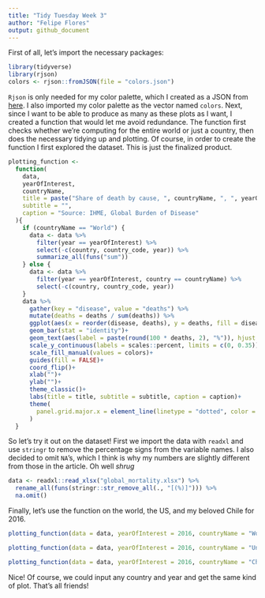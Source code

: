 ```yaml
---
title: "Tidy Tuesday Week 3"
author: "Felipe Flores"
output: github_document
---
```


First of all, let's import the necessary packages:
```r
library(tidyverse)
library(rjson)
colors <- rjson::fromJSON(file = "colors.json")
```

`Rjson` is only needed for my color palette, which I created as a JSON from [here](http://tools.medialab.sciences-po.fr/iwanthue/). I also imported my color palette as the vector named `colors`. Next, since I want to be able to produce as many as these plots as I want, I created a function that would let me avoid redundance. The function first checks whether we're computing for the entire world or just a country, then does the necessary tidying up and plotting. Of course, in order to create the function I first explored the dataset. This is just the finalized product.

```r
plotting_function <- 
  function(
    data,
    yearOfInterest,
    countryName,
    title = paste("Share of death by cause, ", countryName, ", ", yearOfInterest, sep = ""),
    subtitle = "",
    caption = "Source: IHME, Global Burden of Disease"
  ){
    if (countryName == "World") {
      data <- data %>% 
        filter(year == yearOfInterest) %>% 
        select(-c(country, country_code, year)) %>% 
        summarize_all(funs("sum"))
    } else {
      data <- data %>%
        filter(year == yearOfInterest, country == countryName) %>%
        select(-c(country, country_code, year))
    }
    data %>% 
      gather(key = "disease", value = "deaths") %>% 
      mutate(deaths = deaths / sum(deaths)) %>% 
      ggplot(aes(x = reorder(disease, deaths), y = deaths, fill = disease))+
      geom_bar(stat = "identity")+
      geom_text(aes(label = paste(round(100 * deaths, 2), "%")), hjust = -0.1)+
      scale_y_continuous(labels = scales::percent, limits = c(0, 0.35))+
      scale_fill_manual(values = colors)+
      guides(fill = FALSE)+
      coord_flip()+
      xlab("")+
      ylab("")+
      theme_classic()+
      labs(title = title, subtitle = subtitle, caption = caption)+
      theme(
        panel.grid.major.x = element_line(linetype = "dotted", color = "#5043484A")
      )
  }
```

So let's try it out on the dataset! First we import the data with `readxl` and use `stringr` to remove the percentage signs from the variable names. I also decided to omit `NA`'s, which I think is why my numbers are slightly different from those in the article. Oh well *shrug* 
```r
data <- readxl::read_xlsx("global_mortality.xlsx") %>% 
  rename_all(funs(stringr::str_remove_all(., "[(%)]"))) %>% 
  na.omit() 
```

Finally, let's use the function on the world, the US, and my beloved Chile for 2016. 

```r
plotting_function(data = data, yearOfInterest = 2016, countryName = "World")

plotting_function(data = data, yearOfInterest = 2016, countryName = "United States")

plotting_function(data = data, yearOfInterest = 2016, countryName = "Chile")

```


Nice! Of course, we could input any country and year and get the same kind of plot. That's all friends!
